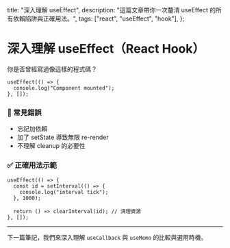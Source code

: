   title: "深入理解 useEffect",
  description: "這篇文章帶你一次釐清 useEffect 的所有依賴陷阱與正確用法。",
  tags: ["react", "useEffect", "hook"],
};

# 深入理解 useEffect（React Hook）

你是否曾經寫過像這樣的程式碼？

```tsx
useEffect(() => {
  console.log("Component mounted");
}, []);
```

### 📌 常見錯誤

- 忘記加依賴
- 加了 setState 導致無限 re-render
- 不理解 cleanup 的必要性

### ✅ 正確用法示範

```tsx
useEffect(() => {
  const id = setInterval(() => {
    console.log("interval tick");
  }, 1000);

  return () => clearInterval(id); // 清理資源
}, []);
```

---

下一篇筆記，我們來深入理解 `useCallback` 與 `useMemo` 的比較與選用時機。
